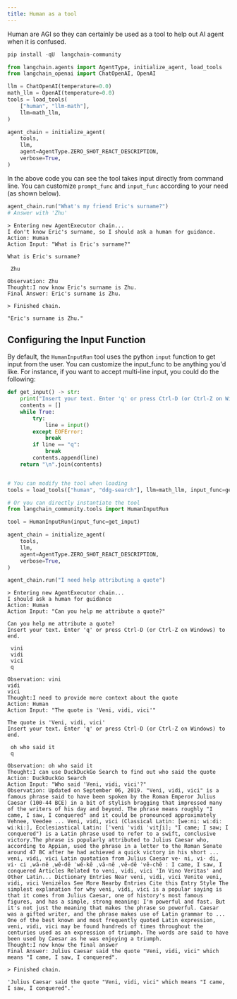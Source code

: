 ```yaml
---
title: Human as a tool
---
```


Human are AGI so they can certainly be used as a tool to help out AI agent
when it is confused.

```python
pip install -qU  langchain-community
```

```python
from langchain.agents import AgentType, initialize_agent, load_tools
from langchain_openai import ChatOpenAI, OpenAI

llm = ChatOpenAI(temperature=0.0)
math_llm = OpenAI(temperature=0.0)
tools = load_tools(
    ["human", "llm-math"],
    llm=math_llm,
)

agent_chain = initialize_agent(
    tools,
    llm,
    agent=AgentType.ZERO_SHOT_REACT_DESCRIPTION,
    verbose=True,
)
```

In the above code you can see the tool takes input directly from command line.
You can customize `prompt_func` and `input_func` according to your need (as shown below).

```python
agent_chain.run("What's my friend Eric's surname?")
# Answer with 'Zhu'
```

```output
> Entering new AgentExecutor chain...
I don't know Eric's surname, so I should ask a human for guidance.
Action: Human
Action Input: "What is Eric's surname?"

What is Eric's surname?
```
```output
 Zhu
```
```output
Observation: Zhu
Thought:I now know Eric's surname is Zhu.
Final Answer: Eric's surname is Zhu.

> Finished chain.
```

```output
"Eric's surname is Zhu."
```

## Configuring the Input Function

By default, the `HumanInputRun` tool uses the python `input` function to get input from the user.
You can customize the input_func to be anything you'd like.
For instance, if you want to accept multi-line input, you could do the following:

```python
def get_input() -> str:
    print("Insert your text. Enter 'q' or press Ctrl-D (or Ctrl-Z on Windows) to end.")
    contents = []
    while True:
        try:
            line = input()
        except EOFError:
            break
        if line == "q":
            break
        contents.append(line)
    return "\n".join(contents)


# You can modify the tool when loading
tools = load_tools(["human", "ddg-search"], llm=math_llm, input_func=get_input)
```

```python
# Or you can directly instantiate the tool
from langchain_community.tools import HumanInputRun

tool = HumanInputRun(input_func=get_input)
```

```python
agent_chain = initialize_agent(
    tools,
    llm,
    agent=AgentType.ZERO_SHOT_REACT_DESCRIPTION,
    verbose=True,
)
```

```python
agent_chain.run("I need help attributing a quote")
```

```output
> Entering new AgentExecutor chain...
I should ask a human for guidance
Action: Human
Action Input: "Can you help me attribute a quote?"

Can you help me attribute a quote?
Insert your text. Enter 'q' or press Ctrl-D (or Ctrl-Z on Windows) to end.
```
```output
 vini
 vidi
 vici
 q
```
```output
Observation: vini
vidi
vici
Thought:I need to provide more context about the quote
Action: Human
Action Input: "The quote is 'Veni, vidi, vici'"

The quote is 'Veni, vidi, vici'
Insert your text. Enter 'q' or press Ctrl-D (or Ctrl-Z on Windows) to end.
```
```output
 oh who said it
 q
```
```output
Observation: oh who said it
Thought:I can use DuckDuckGo Search to find out who said the quote
Action: DuckDuckGo Search
Action Input: "Who said 'Veni, vidi, vici'?"
Observation: Updated on September 06, 2019. "Veni, vidi, vici" is a famous phrase said to have been spoken by the Roman Emperor Julius Caesar (100-44 BCE) in a bit of stylish bragging that impressed many of the writers of his day and beyond. The phrase means roughly "I came, I saw, I conquered" and it could be pronounced approximately Vehnee, Veedee ... Veni, vidi, vici (Classical Latin: [weːniː wiːdiː wiːkiː], Ecclesiastical Latin: [ˈveni ˈvidi ˈvitʃi]; "I came; I saw; I conquered") is a Latin phrase used to refer to a swift, conclusive victory.The phrase is popularly attributed to Julius Caesar who, according to Appian, used the phrase in a letter to the Roman Senate around 47 BC after he had achieved a quick victory in his short ... veni, vidi, vici Latin quotation from Julius Caesar ve· ni, vi· di, vi· ci ˌwā-nē ˌwē-dē ˈwē-kē ˌvā-nē ˌvē-dē ˈvē-chē : I came, I saw, I conquered Articles Related to veni, vidi, vici 'In Vino Veritas' and Other Latin... Dictionary Entries Near veni, vidi, vici Venite veni, vidi, vici Venizélos See More Nearby Entries Cite this Entry Style The simplest explanation for why veni, vidi, vici is a popular saying is that it comes from Julius Caesar, one of history's most famous figures, and has a simple, strong meaning: I'm powerful and fast. But it's not just the meaning that makes the phrase so powerful. Caesar was a gifted writer, and the phrase makes use of Latin grammar to ... One of the best known and most frequently quoted Latin expression, veni, vidi, vici may be found hundreds of times throughout the centuries used as an expression of triumph. The words are said to have been used by Caesar as he was enjoying a triumph.
Thought:I now know the final answer
Final Answer: Julius Caesar said the quote "Veni, vidi, vici" which means "I came, I saw, I conquered".

> Finished chain.
```

```output
'Julius Caesar said the quote "Veni, vidi, vici" which means "I came, I saw, I conquered".'
```

```python

```
